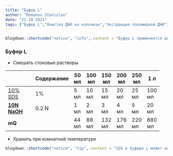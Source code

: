 ```yaml
---
title: "Буфер L"
author: "Romanov Stanislav"
date: "21 10 2021"
tags: ["Буфер L","Очистка ДНК на колонках","Экстракция плазмидной ДНК"]
---
```


```r

blogdown::shortcode("notice", "info",.content = "Буфер L применяется для щелочного лизиса бактериальных клеток c последующей очисткой плазмидной ДНК на колонках с силикой.")

```

### Буфер L

-   Смешать стоковые растворы

+-------------------------------------------+------------+-------+--------+--------+--------+--------+--------+
|                                           | Содержание | 50 мл | 100 мл | 150 мл | 200 мл | 250 мл | 1 л    |
+===========================================+============+=======+========+========+========+========+========+
| [10% SDS](/labreagents/buffers/sds)       | 1%         | 5 мл  | 10 мл  | 15 мл  | 20 мл  | 25 мл  | 100 мл |
+-------------------------------------------+------------+-------+--------+--------+--------+--------+--------+
| [**10N NaOH**](/labreagents/buffers/naoh) | 0.2 N      | 1 мл  | 2 мл   | 3 мл   | 4 мл   | 5 мл   | 20 мл  |
+-------------------------------------------+------------+-------+--------+--------+--------+--------+--------+
| **mQ**                                    |            | 44 мл | 88 мл  | 132 мл | 176 мл | 220 мл | 880 мл |
+-------------------------------------------+------------+-------+--------+--------+--------+--------+--------+

-   Хранить при комнатной температуре

```r

blogdown::shortcode("notice", "tip",.content = "SDS в буфере L может выпадать в осадок в случае охлаждения. Он раствориться после легкого нагревания.")

```
